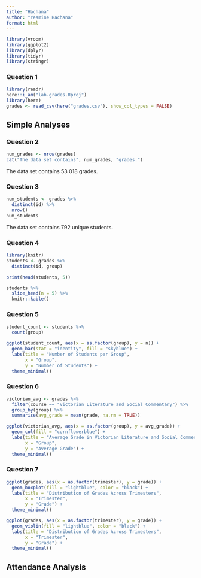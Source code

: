 ```yaml
---
title: "Hachana"
author: "Yesmine Hachana"
format: html
---
```


```r
library(vroom)
library(ggplot2)
library(dplyr)
library(tidyr)
library(stringr)
```

### Question 1
```r
library(readr)
here::i_am("lab-grades.Rproj")
library(here)
grades <- read_csv(here("grades.csv"), show_col_types = FALSE)
```

## Simple Analyses

### Question 2
```r
num_grades <- nrow(grades)
cat("The data set contains", num_grades, "grades.")
```
The data set contains 53 018 grades.

### Question 3
```r
num_students <- grades %>%
  distinct(id) %>%
  nrow()
num_students
```
The data set contains 792 unique students.

### Question 4
```r
library(knitr)
students <- grades %>%
  distinct(id, group)

print(head(students, 5))

students %>%
  slice_head(n = 5) %>%
  knitr::kable()
```

### Question 5
```r
student_count <- students %>%
  count(group)

ggplot(student_count, aes(x = as.factor(group), y = n)) +
  geom_bar(stat = "identity", fill = "skyblue") +
  labs(title = "Number of Students per Group",
       x = "Group",
       y = "Number of Students") +
  theme_minimal()
```

### Question 6
```r
victorian_avg <- grades %>%
  filter(course == "Victorian Literature and Social Commentary") %>%
  group_by(group) %>%
  summarise(avg_grade = mean(grade, na.rm = TRUE))

ggplot(victorian_avg, aes(x = as.factor(group), y = avg_grade)) +
  geom_col(fill = "cornflowerblue") +
  labs(title = "Average Grade in Victorian Literature and Social Commentary by Group",
       x = "Group",
       y = "Average Grade") +
  theme_minimal()
```

### Question 7
```r
ggplot(grades, aes(x = as.factor(trimester), y = grade)) +
  geom_boxplot(fill = "lightblue", color = "black") +
  labs(title = "Distribution of Grades Across Trimesters",
       x = "Trimester",
       y = "Grade") +
  theme_minimal()
```

```r
ggplot(grades, aes(x = as.factor(trimester), y = grade)) +
  geom_violin(fill = "lightblue", color = "black") +
  labs(title = "Distribution of Grades Across Trimesters",
       x = "Trimester",
       y = "Grade") +
  theme_minimal()
```

## Attendance Analysis

